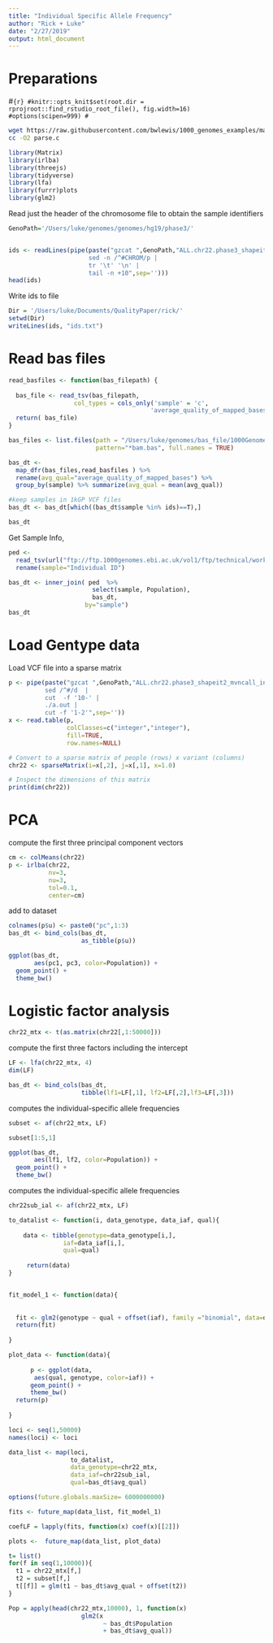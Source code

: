 ```yaml
---
title: "Individual Specific Allele Frequency"
author: "Rick + Luke"
date: "2/27/2019"
output: html_document
---
```


# Preparations

#```{r}
#knitr::opts_knit$set(root.dir = rprojroot::find_rstudio_root_file(), fig.width=16)
#options(scipen=999)
#```
```bash
wget https://raw.githubusercontent.com/bwlewis/1000_genomes_examples/master/parse.c
cc -O2 parse.c
```


```r
library(Matrix)
library(irlba)
library(threejs)
library(tidyverse)
library(lfa)
library(furrr)plots
library(glm2)
```

Read just the header of the chromosome file to obtain the sample identifiers


```r
GenoPath='/Users/luke/genomes/genomes/hg19/phase3/'


ids <- readLines(pipe(paste("gzcat ",GenoPath,"ALL.chr22.phase3_shapeit2_mvncall_integrated_v5a.20130502.genotypes.vcf.gz  |
                      sed -n /^#CHROM/p | 
                      tr '\t' '\n' | 
                      tail -n +10",sep='')))
head(ids)
```

Write ids to file

```r
Dir = '/Users/luke/Documents/QualityPaper/rick/'
setwd(Dir)
writeLines(ids, "ids.txt")
```

# Read bas files

```r
read_basfiles <- function(bas_filepath) {
  
  bas_file <- read_tsv(bas_filepath,
                  col_types = cols_only('sample' = 'c',        
                                       'average_quality_of_mapped_bases' = col_guess())) 
  return( bas_file)
}
```

```r
bas_files <- list.files(path = "/Users/luke/genomes/bas_file/1000GenomesBAS/",
                        pattern="*bam.bas", full.names = TRUE)

bas_dt <- 
  map_dfr(bas_files,read_basfiles ) %>%
  rename(avg_qual="average_quality_of_mapped_bases") %>%
  group_by(sample) %>% summarize(avg_qual = mean(avg_qual))

#keep samples in 1kGP VCF files
bas_dt <- bas_dt[which((bas_dt$sample %in% ids)==T),]

bas_dt
```
Get Sample Info, 
```r
ped <- 
  read_tsv(url("ftp://ftp.1000genomes.ebi.ac.uk/vol1/ftp/technical/working/20130606_sample_info/20130606_g1k.ped"))%>% 
  rename(sample="Individual ID")

bas_dt <- inner_join( ped  %>% 
                       select(sample, Population),
                       bas_dt,
                     by="sample")
bas_dt
```

# Load Gentype data


Load VCF file into a sparse matrix 

```r
p <- pipe(paste("gzcat ",GenoPath,"ALL.chr22.phase3_shapeit2_mvncall_integrated_v5a.20130502.genotypes.vcf.gz  |
          sed /^#/d  |
          cut  -f '10-' |
          ./a.out | 
          cut -f '1-2'",sep=''))
x <- read.table(p,
                colClasses=c("integer","integer"), 
                fill=TRUE,
                row.names=NULL)
```


```r
# Convert to a sparse matrix of people (rows) x variant (columns)
chr22 <- sparseMatrix(i=x[,2], j=x[,1], x=1.0)

# Inspect the dimensions of this matrix
print(dim(chr22))
```

# PCA

compute the first three principal component vectors

```r
cm <- colMeans(chr22)
p <- irlba(chr22,
           nv=3,
           nu=3,
           tol=0.1,
           center=cm)
```


 add to dataset
```r
colnames(p$u) <- paste0("pc",1:3)
bas_dt <- bind_cols(bas_dt, 
                    as_tibble(p$u))
```



```r
ggplot(bas_dt,
       aes(pc1, pc3, color=Population)) +
  geom_point() +
  theme_bw() 
```

# Logistic factor analysis

```r
chr22_mtx <- t(as.matrix(chr22[,1:50000]))
```


compute the first three factors including the intercept

```r
LF <- lfa(chr22_mtx, 4)
dim(LF)
```



```r

bas_dt <- bind_cols(bas_dt,
                    tibble(lf1=LF[,1], lf2=LF[,2],lf3=LF[,3]))
```

computes the individual-specific allele frequencies

```r
subset <- af(chr22_mtx, LF)

subset[1:5,1]
```

```r
ggplot(bas_dt,
       aes(lf1, lf2, color=Population)) +
  geom_point() +
  theme_bw()
```






computes the individual-specific allele frequencies

```r
chr22sub_ial <- af(chr22_mtx, LF)

```


```r

to_datalist <- function(i, data_genotype, data_iaf, qual){
  
    data <- tibble(genotype=data_genotype[i,],
               iaf=data_iaf[i,],
               qual=qual)
               
     return(data)       
}


fit_model_1 <- function(data){
  
  
  fit <- glm2(genotype ~ qual + offset(iaf), family ="binomial", data=data)
  return(fit)
  
}

plot_data <- function(data){
  
      p <- ggplot(data,
       aes(qual, genotype, color=iaf)) +
      geom_point() +
      theme_bw()
  return(p)
  
}
```

```r

loci <- seq(1,50000)
names(loci) <- loci

data_list <- map(loci, 
                 to_datalist,
                 data_genotype=chr22_mtx,
                 data_iaf=chr22sub_ial,
                 qual=bas_dt$avg_qual)

```



```r
options(future.globals.maxSize= 6000000000)

fits <- future_map(data_list, fit_model_1)

```

```r
coefLF = lapply(fits, function(x) coef(x)[[2]])

```

```r
plots <-  future_map(data_list, plot_data) 
```


```r
t= list()
for(f in seq(1,10000)){
  t1 = chr22_mtx[f,]
  t2 = subset[f,]
  t[[f]] = glm(t1 ~ bas_dt$avg_qual + offset(t2))
}


```


```r
Pop = apply(head(chr22_mtx,10000), 1, function(x)
                    glm2(x 
                          ~ bas_dt$Population
                          + bas_dt$avg_qual))
```




